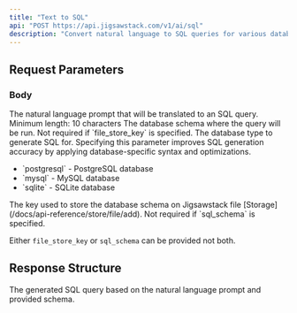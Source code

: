 ```yaml
---
title: "Text to SQL"
api: "POST https://api.jigsawstack.com/v1/ai/sql"
description: "Convert natural language to SQL queries for various database types."
---
```



## Request Parameters

### Body

<ParamField body="prompt" type="string" required>
  The natural language prompt that will be translated to an SQL query. Minimum
  length: 10 characters
</ParamField>

<ParamField body="sql_schema" type="string">
  The database schema where the query will be run. Not required if
  `file_store_key` is specified.
</ParamField>

<ParamField body="database" type="enum">
  The database type to generate SQL for. Specifying this parameter improves SQL generation
  accuracy by applying database-specific syntax and optimizations.
  <ul>
    <li>`postgresql` - PostgreSQL database</li>
    <li>`mysql` - MySQL database</li>
    <li>`sqlite` - SQLite database</li>
  </ul>
</ParamField>

<ParamField body="file_store_key" type="string">
  The key used to store the database schema on Jigsawstack file
  [Storage](/docs/api-reference/store/file/add). Not required if `sql_schema` is
  specified.
</ParamField>

<Info>Either `file_store_key` or `sql_schema` can be provided not both.</Info>

<Snippet file="header.mdx" />

## Response Structure

<BasicResponse />

<ResponseField name="sql" type="string">
  The generated SQL query based on the natural language prompt and provided
  schema.
</ResponseField>

<SqlSnippet />
